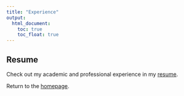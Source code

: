 ```yaml
---
title: "Experience"
output: 
  html_document:
    toc: true
    toc_float: true
---
```


## Resume 

Check out my academic and professional experience in my [resume](resume.pdf).

Return to the [homepage](index.html). 